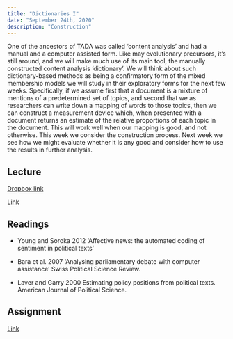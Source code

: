 ```yaml
---
title: "Dictionaries I"
date: "September 24th, 2020"
description: "Construction"
---
```


One of the ancestors of TADA was called 'content analysis' and had a
manual and a computer assisted form. Like may evolutionary precursors,
it's still around, and we will make much use of its main tool, the
manually constructed content analysis 'dictionary'. We will think
about such dictionary-based methods as being a confirmatory form of
the mixed membership models we will study in their exploratory forms
for the next few weeks. Specifically, if we assume first that a
document is a mixture of mentions of a predetermined set of topics,
and second that we as researchers can write down a mapping of words to
those topics, then we can construct a measurement device which, when
presented with a document returns an estimate of the relative
proportions of each topic in the document. This will work well when
our mapping is good, and not otherwise. This week we consider the
construction process. Next week we see how we might evaluate whether
it is any good and consider how to use the results in further
analysis.

## Lecture

[Dropbox link](https://www.dropbox.com/s/mey81y2ice07uuf/tada-week03.mov?dl=0)

[Link](https://moodle.hertie-school.org/course/index.php?categoryid=266)

## Readings

- Young and Soroka 2012 'Affective news: the automated coding of sentiment in political texts'

- Bara et al. 2007 'Analysing parliamentary debate with computer
  assistance' Swiss Political Science Review.

- Laver and Garry 2000 Estimating policy positions from political
  texts. American Journal of Political Science.

## Assignment

[Link](https://rstudio.cloud/)
